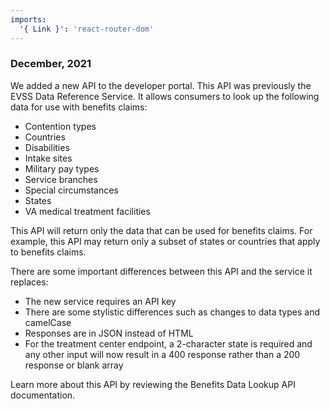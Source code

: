 ```yaml
---
imports:
  '{ Link }': 'react-router-dom'
---
```


### December, 2021

We added a new API to the developer portal. This API was previously the EVSS Data Reference Service. It allows consumers to look up the following data for use with benefits claims:

- Contention types
- Countries
- Disabilities
- Intake sites
- Military pay types
- Service branches
- Special circumstances
- States
- VA medical treatment facilities

This API will return only the data that can be used for benefits claims. For example, this API may return only a subset of states or countries that apply to benefits claims.

There are some important differences between this API and the service it replaces:

- The new service requires an API key
- There are some stylistic differences such as changes to data types and camelCase
- Responses are in JSON instead of HTML
- For the treatment center endpoint, a 2-character state is required and any other input will now result in a 400 response rather than a 200 response or blank array

Learn more about this API by reviewing the <Link to="/explore/benefits/docs/benefits_reference_data">Benefits Data Lookup API documentation</Link>.
